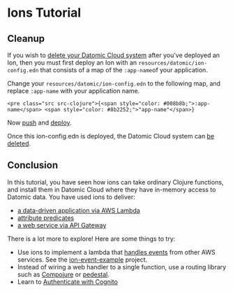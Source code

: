 Ions Tutorial
=============

Cleanup
-------

If you wish to [delete your Datomic Cloud system](../operation/deleting.html) after you've deployed an Ion, then you must first deploy an Ion with an `resources/datomic/ion-config.edn` that consists of a map of the `:app-name`of your application.

Change your `resources/datomic/ion-config.edn` to the following map, and replace `:app-name` with your application name.

```
<pre class="src src-clojure">{<span style="color: #008b8b;">:app-name</span> <span style="color: #8b2252;">"app-name"</span>}
```



Now [push](push-and-deploy.html#push) and [deploy](push-and-deploy.html#deploy).

Once this ion-config.edn is deployed, the Datomic Cloud system can [be deleted](../operation/deleting.html).





Conclusion
----------

In this tutorial, you have seen how ions can take ordinary Clojure functions, and install them in Datomic Cloud where they have in-memory access to Datomic data. You have used ions to deliver:

- [a data-driven application via AWS Lambda](entry-points.html#invoke-lambda)
- [attribute predicates](entry-points.html#attribute-predicate)
- [a web service via API Gateway](entry-points.html#http-direct)

There is a lot more to explore! Here are some things to try:

- Use ions to implement a lambda that [handles events](https://docs.aws.amazon.com/lambda/latest/dg/lambda-services.html) from other AWS services. See the [ion-event-example](https://github.com/datomic/ion-event-example) project.
- Instead of wiring a web handler to a single function, use a routing library such as [Compojure](https://jacobobryant.com/post/2019/ion/) or [pedestal](https://github.com/pedestal/pedestal.ions).
- Learn to [Authenticate with Cognito](cognito-authentication.html)